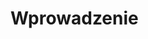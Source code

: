 # Wprowadzenie {#sec-wprowadzenie}

<!--
Wprowadzenie powinno mieć charakter opisu od ogółu do szczegółu (np. trzy-pięć paragrafów).
Pierwszy paragraf powinien być najbardziej ogólny, a kolejne powinny przybliżać czytelnika do problemu.
Przedostatni paragraf powinien określić jaki jest problem (są problemy), który praca ma rozwiązać i dlaczego jest to (są one) ważne.

Wprowadzenie powinno być zakończone stwierdzeniem celu pracy.
Dodatkowo tutaj może znaleźć się również krótki opis co zostało zrealizowane w pracy.
-->
